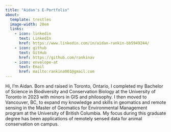 ```yaml
---
title: "Aidan's E-Portfolio"
about:
  template: trestles
  image-width: 20em
  links: 
    - icon: linkedin
      text: LinkedIn
      href: https://www.linkedin.com/in/aidan-rankin-bb5949244/
    - icon: github
      text: GitHub
      href: https://github.com/rankinav
    - icon: envelope-at
      text: Email
      href: mailto:rankina001@gmail.com
---
```


Hi, I'm Aidan. Born and raised in Toronto, Ontario, I completed my Bachelor of Science in Biodiversity and Conservation Biology at the University of Toronto in 2023 with minors in GIS and philosophy. I then moved to Vancouver, BC, to expand my knowledge and skills in geomatics and remote sensing in the Master of Geomatics for Environmental Management program at the University of British Columbia. My focus during this graduate degree has been applications of remotely sensed data for animal conservation on campus.
